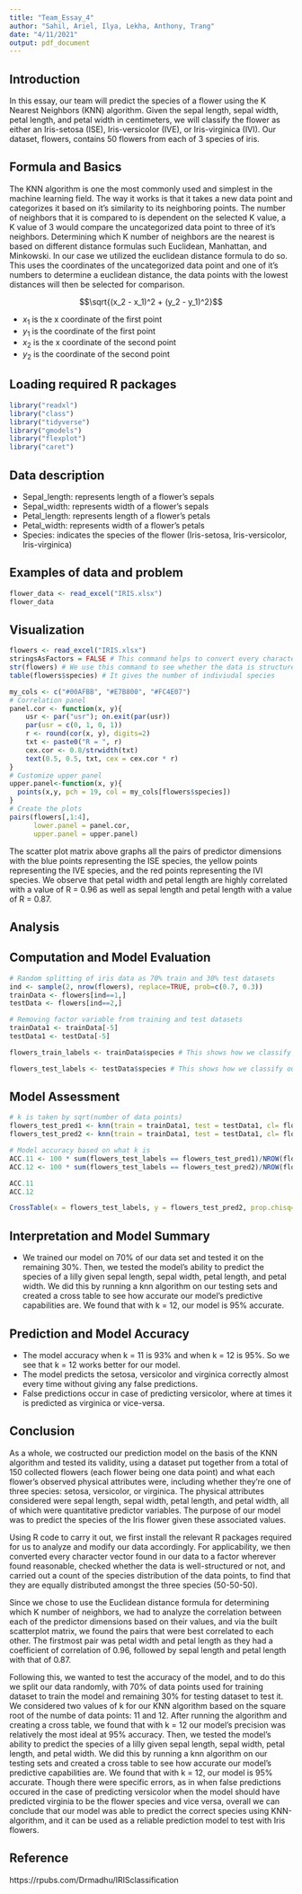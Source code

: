 ```yaml
---
title: "Team_Essay_4"
author: "Sahil, Ariel, Ilya, Lekha, Anthony, Trang"
date: "4/11/2021"
output: pdf_document
---
```


## Introduction

In this essay, our team will predict the species of a flower using the K Nearest Neighbors (KNN) algorithm. Given the sepal length, sepal width, petal length, and petal width in centimeters, we will classify the flower as either an Iris-setosa (ISE), Iris-versicolor (IVE), or Iris-virginica (IVI). Our dataset, flowers, contains 50 flowers from each of 3 species of iris. 

## Formula and Basics

  The KNN algorithm is one the most commonly used and simplest in the machine learning field. The way it works is that it takes a new data point and categorizes it based on it's similarity to its neighboring points. The number of neighbors that it is compared to is dependent on the selected K value, a K value of 3 would compare the uncategorized data point to three of it's neighbors. Determining which K number of neighbors are the nearest is based on different distance formulas such Euclidean, Manhattan, and Minkowski. In our case we utilized the euclidean distance formula to do so. This uses the coordinates of the uncategorized data point and one of it's numbers to determine a euclidean distance, the data points with the lowest distances will then be selected for comparison. 
  
  $$\sqrt{(x_2 - x_1)^2 + (y_2 - y_1)^2}$$
  
  - $x_1$ is the x coordinate of the first point
  - $y_1$ is the coordinate of the first point
  - $x_2$ is the x coordinate of the second point
  - $y_2$ is the coordinate of the second point

## Loading required R packages

```r
library("readxl")
library("class")
library("tidyverse")
library("gmodels")
library("flexplot")
library("caret")
```

## Data description

- Sepal_length: represents length of a flower's sepals
- Sepal_width: represents width of a flower's sepals
- Petal_length: represents length of a flower's petals
- Petal_width: represents width of a flower's petals 
- Species: indicates the species of the flower (Iris-setosa, Iris-versicolor, Iris-virginica)

## Examples of data and problem
```r
flower_data <- read_excel("IRIS.xlsx")
flower_data
```
## Visualization

```r
flowers <- read_excel("IRIS.xlsx")
stringsAsFactors = FALSE # This command helps to convert every character vector to a factor wherever it makes sense.
str(flowers) # We use this command to see whether the data is structured or not.
table(flowers$species) # It gives the number of indiviudal species

my_cols <- c("#00AFBB", "#E7B800", "#FC4E07")  
# Correlation panel
panel.cor <- function(x, y){
    usr <- par("usr"); on.exit(par(usr))
    par(usr = c(0, 1, 0, 1))
    r <- round(cor(x, y), digits=2)
    txt <- paste0("R = ", r)
    cex.cor <- 0.8/strwidth(txt)
    text(0.5, 0.5, txt, cex = cex.cor * r)
}
# Customize upper panel
upper.panel<-function(x, y){
  points(x,y, pch = 19, col = my_cols[flowers$species])
}
# Create the plots
pairs(flowers[,1:4], 
      lower.panel = panel.cor,
      upper.panel = upper.panel)
```
The scatter plot matrix above graphs all the pairs of predictor dimensions with the blue points representing the ISE species, the yellow points representing the IVE species, and the red points representing the IVI species. We observe that petal width and petal length are highly correlated with a value of R = 0.96 as well as sepal length and petal length with a value of R = 0.87.

## Analysis

## Computation and Model Evaluation

```r
# Random splitting of iris data as 70% train and 30% test datasets
ind <- sample(2, nrow(flowers), replace=TRUE, prob=c(0.7, 0.3))
trainData <- flowers[ind==1,]
testData <- flowers[ind==2,]

# Removing factor variable from training and test datasets
trainData1 <- trainData[-5]
testData1 <- testData[-5]

flowers_train_labels <- trainData$species # This shows how we classify our observation

flowers_test_labels <- testData$species # This shows how we classify our observation
```

## Model Assessment

```r
# k is taken by sqrt(number of data points)
flowers_test_pred1 <- knn(train = trainData1, test = testData1, cl= flowers_train_labels, k = 11, prob=TRUE) 
flowers_test_pred2 <- knn(train = trainData1, test = testData1, cl= flowers_train_labels, k = 12, prob=TRUE) 

# Model accuracy based on what k is
ACC.11 <- 100 * sum(flowers_test_labels == flowers_test_pred1)/NROW(flowers_test_labels)
ACC.12 <- 100 * sum(flowers_test_labels == flowers_test_pred2)/NROW(flowers_test_labels)

ACC.11
ACC.12

CrossTable(x = flowers_test_labels, y = flowers_test_pred2, prop.chisq=FALSE)
```

## Interpretation and Model Summary

 + We trained our model on 70% of our data set and tested it on the remaining 30%. Then, we tested the model's ability to predict     the species of a lilly given sepal length,  sepal width, petal length, and petal width. We did this by running a knn algorithm on   our testing sets and created a cross table to see how accurate our model's predictive capabilities are. We found that with k =      12, our model is 95% accurate.

## Prediction and Model Accuracy

  + The model accuracy when k = 11 is 93% and when k = 12 is 95%. So we see that k = 12 works better for our model.
  + The model predicts the setosa, versicolor and virginica correctly almost every time without giving any false predictions.
  + False predictions occur in case of predicting versicolor, where at times it is predicted as virginica or vice-versa.

## Conclusion

As a whole, we costructed our prediction model on the basis of the KNN algorithm and tested its validity, using a dataset put together from a total of 150 collected flowers (each flower being one data point) and what each flower's observed physical attributes were, including whether they're one of three species: setosa, versicolor, or virginica. 
The physical attributes considered were sepal length, sepal width, petal length, and petal width, all of which were quantitative predictor variables. 
The purpose of our model was to predict the species of the Iris flower given these associated values. 

Using R code to carry it out, we first install the relevant R packages required for us to analyze and modify our data accordingly. 
For applicability, we then converted every character vector found in our data to a factor wherever found reasonable, checked whether the data is well-structured or not, and carried out a count of the species distribution of the data points, to find that they are equally distributed amongst the three species (50-50-50).

Since  we chose to use the Euclidean distance formula for determining which K number of neighbors, we had to analyze the correlation between each of the predictor dimensions based on their values, and via the built scatterplot matrix, we found the pairs that were best correlated to each other. 
The firstmost pair was petal width and petal length as they had a coefficient of correlation of 0.96, followed by sepal length and petal length with that of 0.87. 

Following this, we wanted to test the accuracy of the model, and to do this we split our data randomly, with 70% of data points used for training dataset to train the model and remaining 30% for testing dataset to test it. 
We considered two values of k for our KNN algorithm based on the square root of the numbe of data points: 11 and 12. 
After running the algorithm and creating a cross table, we found that with k = 12 our model's precision was relatively the most ideal at 95% accuracy. 
Then, we tested the model’s ability to predict the species of a lilly given sepal length, sepal width, petal length, and petal width. 
We did this by running a knn algorithm on our testing sets and created a cross table to see how accurate our model’s predictive capabilities are. 
We found that with k = 12, our model is 95% accurate. Though there were specific errors, as in when false predictions occured in the case of predicting versicolor when the model should have predicted virginia to be the flower species and vice versa, overall we can conclude that our model was able to predict the correct species using KNN-algorithm, and it can be used as a reliable prediction model to test with Iris flowers.

## Reference

https://rpubs.com/Drmadhu/IRISclassification